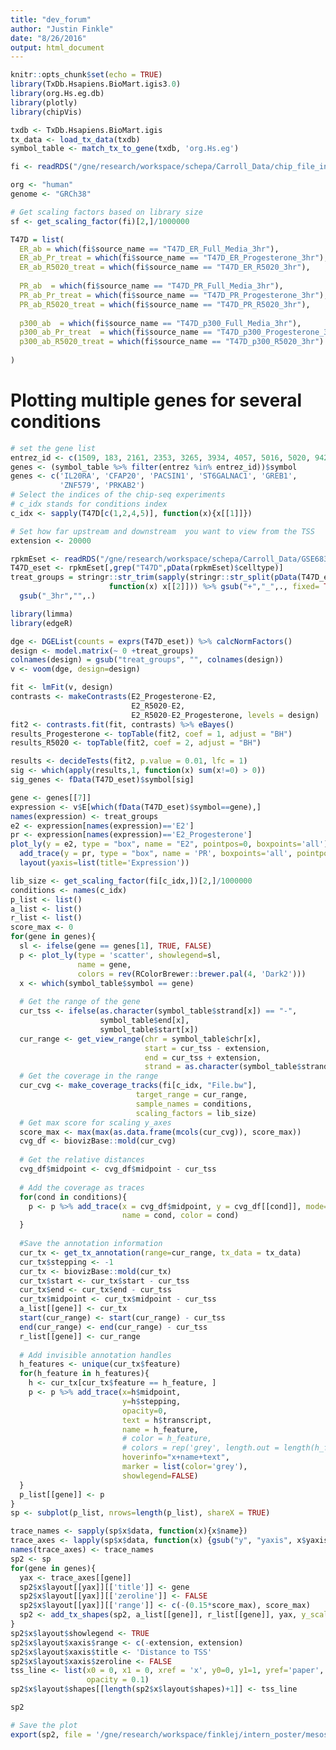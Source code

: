 ```yaml
---
title: "dev_forum"
author: "Justin Finkle"
date: "8/26/2016"
output: html_document
---
```


```r
knitr::opts_chunk$set(echo = TRUE)
library(TxDb.Hsapiens.BioMart.igis3.0)
library(org.Hs.eg.db)
library(plotly)
library(chipVis)
```

```r
txdb <- TxDb.Hsapiens.BioMart.igis
tx_data <- load_tx_data(txdb)
symbol_table <- match_tx_to_gene(txdb, 'org.Hs.eg')
```

```r
fi <- readRDS("/gne/research/workspace/schepa/Carroll_Data/chip_file_info.Rds")

org <- "human"
genome <- "GRCh38"

# Get scaling factors based on library size
sf <- get_scaling_factor(fi)[2,]/1000000

T47D = list(
  ER_ab = which(fi$source_name == "T47D_ER_Full_Media_3hr"),
  ER_ab_Pr_treat = which(fi$source_name == "T47D_ER_Progesterone_3hr"),
  ER_ab_R5020_treat = which(fi$source_name == "T47D_ER_R5020_3hr"),
  
  PR_ab  = which(fi$source_name == "T47D_PR_Full_Media_3hr"),
  PR_ab_Pr_treat = which(fi$source_name == "T47D_PR_Progesterone_3hr"),
  PR_ab_R5020_treat = which(fi$source_name == "T47D_PR_R5020_3hr"),
  
  p300_ab  = which(fi$source_name == "T47D_p300_Full_Media_3hr"),
  p300_ab_Pr_treat  = which(fi$source_name == "T47D_p300_Progesterone_3hr"),
  p300_ab_R5020_treat = which(fi$source_name == "T47D_p300_R5020_3hr")
  
)
```

# Plotting multiple genes for several conditions
```r
# set the gene list
entrez_id <- c(1509, 183, 2161, 2353, 3265, 3934, 4057, 5016, 5020, 9429, 526, 9687)
genes <- (symbol_table %>% filter(entrez %in% entrez_id))$symbol
genes <- c('IL20RA', 'CFAP20', 'PACSIN1', 'ST6GALNAC1', 'GREB1',
           'ZNF579', 'PRKAB2')
# Select the indices of the chip-seq experiments
# c_idx stands for conditions index
c_idx <- sapply(T47D[c(1,2,4,5)], function(x){x[[1]]})

# Set how far upstream and downstream  you want to view from the TSS
extension <- 20000
```

```r
rpkmEset <- readRDS("/gne/research/workspace/schepa/Carroll_Data/GSE68358.rpkmEset.with_fdata.Rds")
T47D_eset <- rpkmEset[,grep("T47D",pData(rpkmEset)$celltype)]
treat_groups = stringr::str_trim(sapply(stringr::str_split(pData(T47D_eset)$treatment,":"), 
                      function(x) x[[2]])) %>% gsub("+","_",., fixed= TRUE) %>% 
  gsub("_3hr","",.)

library(limma)
library(edgeR)

dge <- DGEList(counts = exprs(T47D_eset)) %>% calcNormFactors()
design <- model.matrix(~ 0 +treat_groups)
colnames(design) = gsub("treat_groups", "", colnames(design))
v <- voom(dge, design=design)

fit <- lmFit(v, design)
contrasts <- makeContrasts(E2_Progesterone-E2, 
                           E2_R5020-E2, 
                           E2_R5020-E2_Progesterone, levels = design)
fit2 <- contrasts.fit(fit, contrasts) %>% eBayes()
results_Progesterone <- topTable(fit2, coef = 1, adjust = "BH")
results_R5020 <- topTable(fit2, coef = 2, adjust = "BH")

results <- decideTests(fit2, p.value = 0.01, lfc = 1)
sig <- which(apply(results,1, function(x) sum(x!=0) > 0))
sig_genes <- fData(T47D_eset)$symbol[sig]
```

```r
gene <- genes[[7]]
expression <- v$E[which(fData(T47D_eset)$symbol==gene),]
names(expression) <- treat_groups
e2 <- expression[names(expression)=='E2']
pr <- expression[names(expression)=='E2_Progesterone']
plot_ly(y = e2, type = "box", name = "E2", pointpos=0, boxpoints='all') %>% 
  add_trace(y = pr, type = "box", name = 'PR', boxpoints='all', pointpos=0) %>%
  layout(yaxis=list(title='Expression'))
```

```r
lib_size <- get_scaling_factor(fi[c_idx,])[2,]/1000000
conditions <- names(c_idx)
p_list <- list()
a_list <- list()
r_list <- list()
score_max <- 0
for(gene in genes){
  sl <- ifelse(gene == genes[1], TRUE, FALSE)
  p <- plot_ly(type = 'scatter', showlegend=sl, 
               name = gene,
               colors = rev(RColorBrewer::brewer.pal(4, 'Dark2')))
  x <- which(symbol_table$symbol == gene)
  
  # Get the range of the gene
  cur_tss <- ifelse(as.character(symbol_table$strand[x]) == "-",
                    symbol_table$end[x],
                    symbol_table$start[x])
  cur_range <- get_view_range(chr = symbol_table$chr[x],
                              start = cur_tss - extension,
                              end = cur_tss + extension,
                              strand = as.character(symbol_table$strand[x]))
  # Get the coverage in the range
  cur_cvg <- make_coverage_tracks(fi[c_idx, "File.bw"], 
                            target_range = cur_range, 
                            sample_names = conditions, 
                            scaling_factors = lib_size)
  # Get max score for scaling y_axes
  score_max <- max(max(as.data.frame(mcols(cur_cvg)), score_max))
  cvg_df <- biovizBase::mold(cur_cvg)
  
  # Get the relative distances
  cvg_df$midpoint <- cvg_df$midpoint - cur_tss
  
  # Add the coverage as traces
  for(cond in conditions){
    p <- p %>% add_trace(x = cvg_df$midpoint, y = cvg_df[[cond]], mode='lines',
                         name = cond, color = cond)
  }
  
  #Save the annotation information
  cur_tx <- get_tx_annotation(range=cur_range, tx_data = tx_data)
  cur_tx$stepping <- -1
  cur_tx <- biovizBase::mold(cur_tx)
  cur_tx$start <- cur_tx$start - cur_tss
  cur_tx$end <- cur_tx$end - cur_tss
  cur_tx$midpoint <- cur_tx$midpoint - cur_tss
  a_list[[gene]] <- cur_tx
  start(cur_range) <- start(cur_range) - cur_tss
  end(cur_range) <- end(cur_range) - cur_tss
  r_list[[gene]] <- cur_range
  
  # Add invisible annotation handles
  h_features <- unique(cur_tx$feature)
  for(h_feature in h_features){
    h <- cur_tx[cur_tx$feature == h_feature, ]
    p <- p %>% add_trace(x=h$midpoint, 
                         y=h$stepping, 
                         opacity=0,
                         text = h$transcript, 
                         name = h_feature,
                         # color = h_feature,
                         # colors = rep('grey', length.out = length(h_features)),
                         hoverinfo="x+name+text",
                         marker = list(color='grey'),
                         showlegend=FALSE)
  }
  p_list[[gene]] <- p
}
sp <- subplot(p_list, nrows=length(p_list), shareX = TRUE)

```

```r
trace_names <- sapply(sp$x$data, function(x){x$name})
trace_axes <- lapply(sp$x$data, function(x) {gsub("y", "yaxis", x$yaxis)})
names(trace_axes) <- trace_names  
sp2 <- sp
for(gene in genes){
  yax <- trace_axes[[gene]]
  sp2$x$layout[[yax]][['title']] <- gene
  sp2$x$layout[[yax]][['zeroline']] <- FALSE
  sp2$x$layout[[yax]][['range']] <- c(-(0.15*score_max), score_max)
  sp2 <- add_tx_shapes(sp2, a_list[[gene]], r_list[[gene]], yax, y_scaling = score_max)
}
sp2$x$layout$showlegend <- TRUE
sp2$x$layout$xaxis$range <- c(-extension, extension)
sp2$x$layout$xaxis$title <- 'Distance to TSS'
sp2$x$layout$xaxis$zeroline <- FALSE
tss_line <- list(x0 = 0, x1 = 0, xref = 'x', y0=0, y1=1, yref='paper', type='line',
                 opacity = 0.1)
sp2$x$layout$shapes[[length(sp2$x$layout$shapes)+1]] <- tss_line

sp2
```

```r
# Save the plot
export(sp2, file = '/gne/research/workspace/finklej/intern_poster/mesoscale_tracks_wide.png')
```
